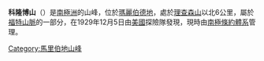 {{Coord|76|31|S|144|44|W|source:GNIS|display=title}}

'''科隆博山'''（{{lang-en|Mount Colombo}}）是[[南極洲|南極洲]]的山峰，位於[[瑪麗伯德地|瑪麗伯德地]]，處於[[理查森山_(瑪麗伯德地)|理查森山]]以北6公里，屬於[[福特山脈|福特山脈]]的一部分，在1929年12月5日由[[美國|美國]]探險隊發現，現時由[[南極條約體系|南極條約體系]]管理。

{{DEFAULTSORT:Mount Colombo}}
[[Category:馬里伯地山峰|Category:馬里伯地山峰]]


{{MarieByrdLand-geo-stub}}